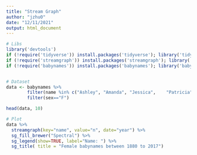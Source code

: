---
title: "Stream Graph"
author: "jzhu0"
date: "12/11/2021"
output: html_document
---

```{r, message= FALSE, warning=FALSE}
# Libs
library('devtools')
if (!require('tidyverse')) install.packages('tidyverse'); library('tidyverse')
if (!require('streamgraph')) install.packages('streamgraph'); library('streamgraph')
if (!require('babynames')) install.packages('babynames'); library('babynames')


# Dataset
data <- babynames %>%
        filter(name %in% c("Ashley", "Amanda", "Jessica",    "Patricia", "Linda", "Deborah",   "Dorothy", "Betty", "Helen")) %>%
        filter(sex=="F")

head(data, 10)
```



```{r, message= FALSE, warning=FALSE}
# Plot
data %>% 
  streamgraph(key="name", value="n", date="year") %>%
  sg_fill_brewer("Spectral") %>%
  sg_legend(show=TRUE, label="Name: ") %>%
  sg_title( title = "Female babynames between 1880 to 2017")

```